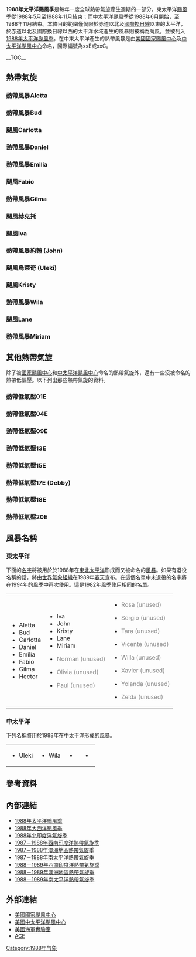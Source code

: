 {{Infobox hurricane season
| Basin=EPac
| Year=1988
| Track=1988 Pacific hurricane season summary.jpg
| First storm formed=1988年6月16日
| Last storm dissipated=1988年11月2日
| Strongest storm name=Hector
| Strongest storm winds=125
| Strongest storm pressure=935
| Average wind speed=1
| Total depressions=23
| Total storms=15
| Total hurricanes=7
| Total intense=3
| Fatalities=25
| Damages=
| Inflated=
| five seasons=[[1986年太平洋颶風季|1987]] [[1987年太平洋颶風季|1987]] '''1988''' [[1989年太平洋颶風季|1989]] [[1990年太平洋颶風季|1990]]
}}
'''1988年太平洋颶風季'''是每年一度全球熱帶氣旋產生週期的一部分。東太平洋[[颶風|颶風]]季從1988年5月至1988年11月結束；而中太平洋颶風季從1988年6月開始，至1988年11月結束。本條目的範圍僅侷限於赤道以北及[[國際換日線|國際換日線]]以東的太平洋，於赤道以北及國際換日線以西的太平洋水域產生的風暴則被稱為颱風，並被列入[[1988年太平洋颱風季|1988年太平洋颱風季]]。在中東太平洋產生的熱帶風暴是由[[美國國家颶風中心|美國國家颶風中心]]及[[中太平洋颶風中心|中太平洋颶風中心]]命名，國際編號為xxE或xxC。

__TOC__
{{clear}}
==熱帶氣旋==

===熱帶風暴Aletta===
{{Infobox Hurricane Small
|Basin=EPac
|Image=Aletta 18 jun 1988 1420Z.jpg
|Track=Aletta 1988 track.png
|Formed=1988年6月16日
|Dissipated=1988年6月21日
|1-min winds=60
|Pressure=992
}}
{{clear}}

===熱帶風暴Bud===
{{Infobox Hurricane Small
|Basin=EPac
|Image=Bud 22 june 1988 1432Z.jpg
|Track=Bud 1988 track.png
|Formed=1988年6月20日
|Dissipated=1988年6月22日
|1-min winds=45
|Pressure=1000
}}
{{clear}}

===颶風Carlotta===
{{Infobox Hurricane Small
|Basin=EPac
|Image=Carlotta 11 july 1988 2254Z.jpg
|Track=Carlotta 1988 track.png
|Formed=1988年7月8日
|Dissipated=1988年7月15日
|1-min winds=65
|Pressure=994
}}
{{clear}}

===熱帶風暴Daniel===
{{Infobox Hurricane Small
|Basin=EPac
|Image=Daniel 24 july 1988 0004Z.jpg
|Track=Daniel 1988 track.png
|Formed=1988年7月19日
|Dissipated=1988年7月26日
|1-min winds=55
|Pressure=994
}}
{{clear}}

===熱帶風暴Emilia===
{{Infobox Hurricane Small
|Basin=EPac
|Image=Emilia 30 july 1988 1545Z.jpg
|Track=Emilia 1988 track.png
|Formed=1988年7月27日
|Dissipated=1988年8月2日
|1-min winds=60
|Pressure=992
}}
{{clear}}

===颶風Fabio===
{{Infobox Hurricane Small
|Basin=EPac
|Image=Fabio 03 aug 1988 0133Z.jpg
|Track=Fabio 1988 track.png
|Formed=1988年7月28日
|Dissipated=1988年8月9日
|1-min winds=120
|Pressure=943
}}
{{Clear}}

===熱帶風暴Gilma===
{{Infobox Hurricane Small
|Basin=EPac
|Image=Tropical Storm Gilma (1988).JPG
|Track=Gilma 1988 track.png
|Formed=1988年7月28日
|Dissipated=1988年8月3日
|1-min winds=45
|Pressure=1000
}}
{{Clear}}

===颶風赫克托===
{{Infobox Hurricane Small
|Basin=EPac
|Image=Hector 03 aug 1988 2342Z.jpg
|Track=Hector 1988 track.png
|Formed=1988年7月30日
|Dissipated=1988年8月9日
|1-min winds=125
|Pressure=935
}}
{{Clear}}

===颶風Iva===
{{Infobox Hurricane Small
|Basin=EPac
|Image=Iva 07 aug 1988 2258Z.jpg
|Track=Iva 1988 track.png
|Formed=1988年8月5日
|Dissipated=1988年8月13日
|1-min winds=90
|Pressure=968
}}
{{Clear}}

===熱帶風暴約翰 (John)===
{{Infobox Hurricane Small
|Basin=EPac
|Image=Tropical Storm John (1988).JPG
|Track=John 1988 track.png
|Formed=1988年8月16日
|Dissipated=1988年8月21日
|1-min winds=35
|Pressure=1004
}}
{{Clear}}

===颶風烏萊奇 (Uleki)===
{{Infobox Hurricane Small
|Basin=EPac
|Image=Uleki_03_sept_1988_0240Z.jpg
|Track=Uleki 1988 track.png
|Formed=1988年8月28日
|Dissipated=1988年9月17日
|1-min winds=110
|Pressure=957
}}
{{main|颶風烏萊奇}}
{{Clear}}

===颶風Kristy===
{{Infobox Hurricane Small
|Basin=EPac
|Image=Kristy 01 sept 1988 1526Z.jpg
|Track=Kristy 1988 track.png
|Formed=1988年8月29日
|Dissipated=1988年9月6日
|1-min winds=80
|Pressure=976
}}
{{Clear}}

===熱帶風暴Wila===
{{Infobox Hurricane Small
|Basin=EPac
|Image=Tropical Storm Wila (1988).JPG
|Track=Wila 1988 track.png
|Formed=1988年9月21日
|Dissipated=1988年9月25日
|1-min winds=35
}}
{{Clear}}

===颶風Lane===
{{Infobox Hurricane Small
|Basin=EPac
|Image=Lane 24 sept 1988 1521Z.jpg
|Track=Lane 1988 track.png
|Formed=1988年9月21日
|Dissipated=1988年9月30日
|1-min winds=90
|Pressure=970
}}
{{Clear}}

===熱帶風暴Miriam===
{{Infobox Hurricane Small
|Basin=EPac
|Image=TS Miriam 23 oct 1988 1255Z.jpg
|Track=Miriam 1988 track.png
|Formed=1988年10月23日
|Dissipated=1988年11月2日
|1-min winds=60
|Pressure=986
}}
{{Main|颶風Joan-Miriam}}
{{Clear}}


==其他熱帶氣旋==
除了被[[國家颶風中心|國家颶風中心]]和[[中太平洋颶風中心|中太平洋颶風中心]]命名的熱帶氣旋外，還有一些沒被命名的熱帶低氣壓。以下列出那些熱帶氣旋的資料。

===熱帶低氣壓01E===
{{Infobox Hurricane Small
|Basin=EPac
|Image=TD 1E 16 jun 1988 1502Z.jpg
|Formed=1988年6月15日
|Dissipated=1988年6月18日
|1-min winds=30
}}
{{clear}}

===熱帶低氣壓04E===
{{Infobox Hurricane Small
|Basin=EPac
|Image=TD 4E 01 july 1988 2259Z.jpg
|Formed=1988年7月1日
|Dissipated=1988年7月4日
|1-min winds=25
}}
{{clear}}

===熱帶低氣壓09E===
{{Infobox Hurricane Small
|Basin=EPac
|Image=Tropical Depression Nine-E (1988).JPG
|Formed=1988年7月28日
|Dissipated=1988年7月29日
|1-min winds=25
}}
{{Clear}}

===熱帶低氣壓13E===
{{Infobox Hurricane Small
|Basin=EPac
|Image=Tropical Depression Thirteen-E (1988).JPG
|Formed=1988年8月12日
|Dissipated=1988年8月14日
|1-min winds=25
}}
{{Clear}}

===熱帶低氣壓15E===
{{Infobox Hurricane Small
|Basin=EPac
|Image=Tropical Depression Fifteen-E (1988).JPG
|Formed=1988年8月26日
|Dissipated=1988年8月28日
|1-min winds=30
}}
{{Clear}}

===熱帶低氣壓17E (Debby)===
{{Infobox Hurricane Small
|Basin=EPac
|Image=Tropical Depression Seventeen-E (1988).JPG
|Track=Debby 1988 track.png
|Formed=1988年9月6日
|Dissipated=1988年9月8日
|1-min winds=30
|Pressure=1002
}}
{{Main|颶風Debby (1988年)}}
{{Clear}}

===熱帶低氣壓18E===
{{Infobox Hurricane Small
|Basin=EPac
|Image=Tropical Depression Eighteen-E (1988).JPG
|Formed=1988年9月12日
|Dissipated=1988年9月15日
|1-min winds=30
}}
{{Clear}}

===熱帶低氣壓20E===
{{Infobox Hurricane Small
|Basin=EPac
|Image=Tropical Depression Twenty-E (1988).JPG
|Formed=1988年10月11日
|Dissipated=1988年10月12日
|1-min winds=30
}}
{{Clear}}

==風暴名稱==
=== 東太平洋 ===
下面的[[名字|名字]]將被用於於1988年在[[太平洋|東北太平洋]]形成而又被命名的[[風暴|風暴]]。如果有退役名稱的話，將由[[世界氣象組織|世界氣象組織]]在1989年[[春天|春天]]宣布。在這個名單中未退役的名字將在1994年的風季中再次使用。這是1982年風季使用相同的名單。

{| width="90%"
|
* Aletta
* Bud
* Carlotta
* Daniel
* Emilia
* Fabio
* Gilma
* Hector
|
* Iva
* John
* Kristy
* Lane
* Miriam
* <div style="color: #888;">Norman (unused)</div>
* <div style="color: #888;">Olivia (unused)</div>
* <div style="color: #888;">Paul (unused)</div>
|
* <div style="color: #888;">Rosa (unused)</div>
* <div style="color: #888;">Sergio (unused)</div>
* <div style="color: #888;">Tara (unused)</div>
* <div style="color: #888;">Vicente (unused)</div>
* <div style="color: #888;">Willa (unused)</div>
* <div style="color: #888;">Xavier (unused)</div>
* <div style="color: #888;">Yolanda (unused)</div>
* <div style="color: #888;">Zelda (unused)</div>
|}

===中太平洋===
下列名稱將用於1988年在中太平洋形成的[[風暴|風暴]]。

{| style="width:90%;"
|
* Uleki
|
* Wila
|
* {{tcname unused|Aka}}
|
* {{tcname unused|Ekeka}}
|}

==參考資料==
{{Commonscat|1988 Pacific hurricane season}}
{{reflist|2}}

== 內部連結 ==
* [[1988年太平洋颱風季|1988年太平洋颱風季]]
* [[1988年大西洋颶風季|1988年大西洋颶風季]]
* [[1988年北印度洋氣旋季|1988年北印度洋氣旋季]]
* [[1987－1988年西南印度洋熱帶氣旋季|1987－1988年西南印度洋熱帶氣旋季]]
* [[1987－1988年澳洲地區熱帶氣旋季|1987－1988年澳洲地區熱帶氣旋季]]
* [[1987－1988年南太平洋熱帶氣旋季|1987－1988年南太平洋熱帶氣旋季]]
* [[1988－1989年西南印度洋熱帶氣旋季|1988－1989年西南印度洋熱帶氣旋季]]
* [[1988－1989年澳洲地區熱帶氣旋季|1988－1989年澳洲地區熱帶氣旋季]]
* [[1988－1989年南太平洋熱帶氣旋季|1988－1989年南太平洋熱帶氣旋季]]

== 外部連結 ==
* [http://www.nhc.noaa.gov/ 美國國家颶風中心]{{Wayback|url=http://www.nhc.noaa.gov/ |date=20110224065005 }}
* [http://www.prh.noaa.gov/cphc/ 美國中太平洋颶風中心]{{Wayback|url=http://www.prh.noaa.gov/cphc/ |date=20181003101136 }}
* [http://www.nrlmry.navy.mil/TC.html 美國海軍實驗室]{{Wayback|url=http://www.nrlmry.navy.mil/TC.html |date=20190118110928 }}
* [http://www.coaps.fsu.edu/~maue/tropical/ ACE]{{Wayback|url=http://www.coaps.fsu.edu/~maue/tropical/ |date=20131117114233 }}

{{Pacific Hurricane seasons}}

[[Category:1988年气象|Category:1988年气象]]